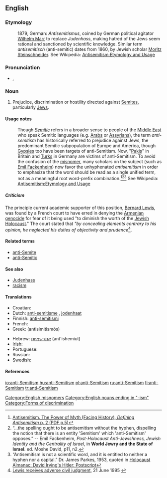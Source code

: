 {{wikipedia|Anti-Semitism}}
==English==

===Etymology===
: 1879, German: ''Antisemitismus'', coined by German political agitator [[w:Wilhelm Marr|Wilhelm Marr]] to replace ''Judenhass'', making hatred of the Jews seem rational and sanctioned by scientific knowledge.  Similar term ''antisemitisch'' (anti-semitic) dates from 1860, by Jewish scholar [[w:Moritz Steinschneider|Moritz Steinschneider]].  See Wikipedia: [[w: Antisemitism#Etymology and usage|Antisemitism:Etymology and Usage]]

===Pronunciation===
* {{a|US}} {{IPA|/ˌæntɑɪˈsɛmɪtɪzm̩/}}, {{X-SAMPA|%{ntAI"sEmItIzm=}}

===Noun===
{{en-noun|sg=[[anti-]][[Semitism]]}}

# Prejudice, discrimination or hostility directed against [[Semites]], particularly [[Jew]]s.

====Usage notes====
: Though ''[[Semitic]]'' refers in a broader sense to people of the [[Middle East]] who speak Semitic languages (e.g. [[w:Arab|Arabs]] or [[w:Assyrian people|Assyrians]]), the term ''anti-semitism'' has historically referred to prejudice against Jews, the predominant Semitic subpopulation of Europe and America, though [[Gypsies]] too have been targets of anti-Semitism. Now, "[[Paki]]s" in Britain and [[Turks]] in Germany are victims of anti-Semitism. To avoid the confusion of the [[misnomer]], many scholars on the subject (such as [[w:Emil Fackenheim|Emil Fackenheim]]) now favor the unhyphenated ''antisemitism'' in order to emphasize that the word should be read as a single unified term, not as a meaningful root word-prefix combination.<ref>[http://www.facinghistory.org/campus/reslib.nsf/99ca830bb4f483948525717f005abfc7/2820f36c177cc758852571860065e8c2/$FILE/complete_antisemitism.pdf Antisemitism. The Power of Myth (Facing History), ''Defining Antisemitism'' p. 2 (PDF p.5)]</ref><ref>“…the spelling ought to be antisemitism without the hyphen, dispelling the notion that there is an entity 'Semitism' which 'anti-Semitism' opposes.” -- Emil Fackenheim, ''Post-Holocaust Anti-Jewishness, Jewish Identity and the Centrality of Israel'', in '''World Jewry and the State of Israel'''. ed. Moshe David, p11, n2.</ref><ref>“Antisemitism is not a scientific word, and it is entitled to neither a hyphen nor a capital.” Dr.  James Parkes, 1953, quoted in [http://www.nizkor.org/ftp.cgi/people/i/irving.david/jackel/postscript-kirk-6 Holocaust Almanac: David Irving's Hitler: Postscript]</ref> See Wikipedia: [[w: Antisemitism#Etymology and usage|Antisemitism:Etymology and Usage]]

=====Criticism=====
{{rfc-header|Criticism|lang=en}}
The principle current academic supporter of this position, [[w:Bernard Lewis|Bernard Lewis]], was found by a French court to have erred in denying the [[w:Armenian genocide|Armenian genocide]] for fear of it being used "to diminish the worth of the [[w:Jewish Holocaust|Jewish Holocaust]]." The court stated that ''"by concealing elements contrary to his opinion, he neglected his duties of objectivity and prudence''<ref>[http://www.voltairenet.org/article14133.html Lewis receives adverse civil judgment], 21 June 1995 {{Fr icon}}</ref>.

====Related terms====
* [[anti-Semite]]
* [[anti-Semitic]]

====See also====
* [[Judenhass]]
* [[racism]]

====Translations====
{{trans-top|prejudice or hostility against Jews}}
* Croatian: {{t-|hr|antisemitizam|m}}
* Dutch: [[anti-semitisme]] {{n}}, [[jodenhaat]] {{f}}
* Finnish: [[anti-semitismi]]
* French: {{t-|fr|anti-sémitisme|m}}
* Greek: {{t|el|αντισημιτισμός|m|sc=Grek}} (antisimitismós)
{{trans-mid}}
* Hebrew: [[אנטישמיות]] (ant'ishemiut) {{f}}
* Irish: {{t|ga|frith-Sheimíteachas}}
* Portuguese: {{t+|pt|anti-semitismo|m}}
* Russian: {{t+|ru|антисемитизм|m|sc=Cyrl}}
* Swedish: {{t-|sv|antisemitism|c}}
{{trans-bottom}}

====References====
<references/>

[[Category:English misnomers]]
[[Category:English nouns ending in "-ism"]]
[[Category:Forms of discrimination]]

[[io:anti-Semitism]]
[[hu:anti-Semitism]]
[[pl:anti-Semitism]]
[[ru:anti-Semitism]]
[[fi:anti-Semitism]]
[[tr:anti-Semitism]]
